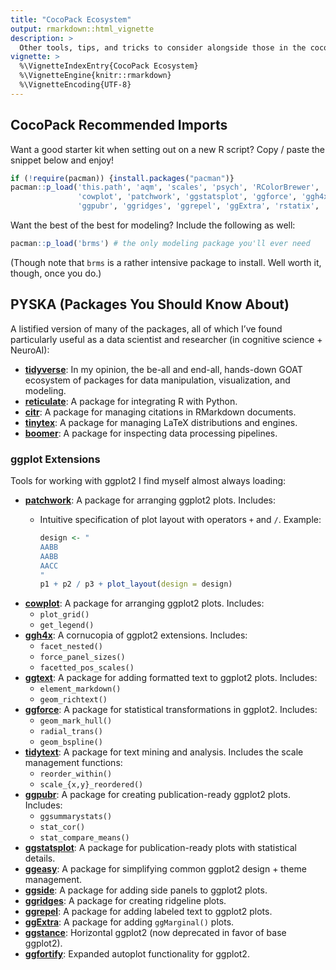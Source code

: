 ```yaml
---
title: "CocoPack Ecosystem"
output: rmarkdown::html_vignette
description: >
  Other tools, tips, and tricks to consider alongside those in the cocopack.
vignette: >
  %\VignetteIndexEntry{CocoPack Ecosystem}
  %\VignetteEngine{knitr::rmarkdown}
  %\VignetteEncoding{UTF-8}
---
```


## CocoPack Recommended Imports

Want a good starter kit when setting out on a new R script? Copy / paste the snippet below and enjoy!

```r
if (!require(pacman)) {install.packages("pacman")}
pacman::p_load('this.path', 'aqm', 'scales', 'psych', 'RColorBrewer', 'viridis', 
               'cowplot', 'patchwork', 'ggstatsplot', 'ggforce', 'ggh4x', 
               'ggpubr', 'ggridges', 'ggrepel', 'ggExtra', 'rstatix', 'tidytext', 'glue', 'tidyverse')
```

Want the best of the best for modeling? Include the following as well:

```r
pacman::p_load('brms') # the only modeling package you'll ever need
```

(Though note that `brms` is a rather intensive package to install. Well worth it, though, once you do.)


## **PYSKA** (**P**ackages **Y**ou **S**hould **K**now **A**bout)

A listified version of many of the packages, all of which I've found particularly useful as a data scientist and researcher (in cognitive science + NeuroAI):

- [**tidyverse**](https://www.tidyverse.org/): In my opinion, the be-all and end-all, hands-down GOAT ecosystem of packages for data manipulation, visualization, and modeling.
- [**reticulate**](https://rstudio.github.io/reticulate/): A package for integrating R with Python.
- [**citr**](https://github.com/crsh/citr): A package for managing citations in RMarkdown documents.
- [**tinytex**](https://yihui.org/tinytex/): A package for managing LaTeX distributions and engines.
- [**boomer**](https://moodymudskipper.github.io/boomer/reference/index.html): A package for inspecting data processing pipelines.

### ggplot Extensions

Tools for working with ggplot2 I find myself almost always loading:

- [**patchwork**](https://patchwork.data-imaginist.com/reference/index.html): A package for arranging ggplot2 plots. Includes:
  - Intuitive specification of plot layout with operators `+` and `/`. Example: 
    ```R
    design <- "
    AABB
    AABB
    AACC
    "
    p1 + p2 / p3 + plot_layout(design = design)
    ```
- [**cowplot**](https://wilkelab.org/cowplot/reference/index.html): A package for arranging ggplot2 plots. Includes:
  - `plot_grid()`
  - `get_legend()`
- [**ggh4x**](https://teunbrand.github.io/ggh4x/reference/index.html): A cornucopia of ggplot2 extensions. Includes:
  - `facet_nested()`
  - `force_panel_sizes()`
  - `facetted_pos_scales()`
- [**ggtext**](https://wilkelab.org/ggtext/reference/index.html): A package for adding formatted text to ggplot2 plots. Includes:
  - `element_markdown()`
  - `geom_richtext()`
- [**ggforce**](https://ggforce.data-imaginist.com/reference/index.html): A package for statistical transformations in ggplot2. Includes:
  - `geom_mark_hull()`
  - `radial_trans()`
  - `geom_bspline()`
- [**tidytext**](https://juliasilge.github.io/tidytext/reference/index.html): A package for text mining and analysis. Includes the scale management functions:
  - `reorder_within()`
  - `scale_{x,y}_reordered()`
- [**ggpubr**](https://rpkgs.datanovia.com/ggpubr/reference/index.html): A package for creating publication-ready ggplot2 plots. Includes:
  - `ggsummarystats()`
  - `stat_cor()`
  - `stat_compare_means()`
- [**ggstatsplot**](https://indrajeetpatil.github.io/ggstatsplot/reference/index.html): A package for publication-ready plots with statistical details.
- [**ggeasy**](https://jonocarroll.github.io/ggeasy/reference/index.html): A package for simplifying common ggplot2 design + theme management.
- [**ggside**](https://github.com/jtlandis/ggside): A package for adding side panels to ggplot2 plots.
- [**ggridges**](https://wilkelab.org/ggridges/reference/index.html): A package for creating ridgeline plots.
- [**ggrepel**](https://ggrepel.slowkow.com/reference/): A package for adding labeled text to ggplot2 plots.
- [**ggExtra**](https://daattali.com/shiny/ggExtra-ggMarginal-demo/): A package for adding ``ggMarginal()`` plots.
- [**ggstance**](https://github.com/lionel-/ggstance): Horizontal ggplot2 (now deprecated in favor of base ggplot2).
- [**ggfortify**](https://github.com/sinhrks/ggfortify): Expanded autoplot functionality for ggplot2.
